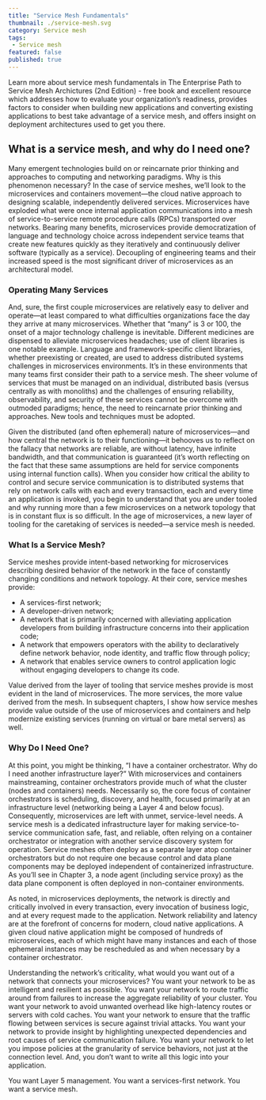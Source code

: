```yaml
---
title: "Service Mesh Fundamentals"
thumbnail: ./service-mesh.svg
category: Service mesh
tags:
 - Service mesh
featured: false
published: true
---
```



<ResourcesWrapper>
  <div className="intro">
    <p>Learn more about service mesh fundamentals in
      <Link className="blog" to="/learn/books">The Enterprise Path to Service Mesh Archictures (2nd Edition)</Link> -  free book and excellent resource which addresses how to evaluate your organization’s readiness, provides factors to consider when building new applications and converting existing applications to best take advantage of a service mesh, and offers insight on deployment architectures used to get you there.</p>
  </div>

<h2>What is a service mesh, and why do I need one?</h2>

<p>
Many emergent technologies build on or reincarnate prior thinking and approaches to computing and networking paradigms. Why is this phenomenon necessary? In the case of service meshes, we’ll look to  the microservices and containers movement—the cloud native approach to designing scalable, independently delivered services. Microservices have exploded what were once internal application communications into a mesh of service-to-service remote procedure calls (RPCs) transported over networks. Bearing many benefits, microservices provide democratization of language and technology choice across independent service teams that create new features quickly as they iteratively and continuously deliver software (typically as a service). Decoupling of engineering teams and their increased speed is the most significant driver of microservices as an architectural model.
</p>

<h3>Operating Many Services</h3>

<p>
And, sure, the first couple microservices are relatively easy to deliver and operate—at least compared to what difficulties organizations face the day they arrive at many microservices. Whether that “many” is 3 or 100, the onset of a major technology challenge is inevitable. Different medicines are dispensed to alleviate microservices headaches; use of client libraries is one notable example. Language and framework-specific client libraries, whether preexisting or created, are used to address distributed systems challenges in microservices environments. It’s in these environments that many teams first consider their path to a service mesh. The sheer volume of services that must be managed on an individual, distributed basis (versus centrally as with monoliths) and the challenges of ensuring reliability, observability, and security of these services cannot be overcome with outmoded paradigms; hence, the need to reincarnate prior thinking and approaches. New tools and techniques must be adopted.
</p>

<p>
Given the distributed (and often ephemeral) nature of microservices—and how central the network is to their functioning—it behooves us to reflect on the fallacy that networks are reliable, are without latency, have infinite bandwidth, and that communication is guaranteed (it’s worth reflecting on the fact that these same assumptions are held for service components using internal function calls). When you consider how critical the ability to control and secure service communication is to distributed systems that rely on network calls with each and every transaction, each and every time an application is invoked, you begin to understand that you are under tooled and why running more than a few microservices on a network topology that is in constant flux is so difficult. In the age of microservices, a new layer of tooling for the caretaking of services is needed—a service mesh is needed.
</p>

<h3>What Is a Service Mesh?</h3>

<p>Service meshes provide intent-based networking for microservices describing desired behavior of the network in the face of constantly changing conditions and network topology. At their core, service meshes provide:
</p>
<ul>
  <li>A services-first network;</li>
  <li>A developer-driven network;</li>
  <li>A network that is primarily concerned with alleviating application developers from building infrastructure concerns into their application code; </li>
  <li>A network that empowers operators with the ability to declaratively define network behavior, node identity, and traffic flow through policy; </li>
  <li>A network that enables service owners to control application logic without engaging developers to change its code.</li>
</ul>

<p>
Value derived from the layer of tooling that service meshes provide is most evident in the land of microservices. The more services, the more value derived from the mesh. In subsequent chapters, I show how service meshes provide value outside of the use of microservices and containers and help modernize existing services (running on virtual or bare metal servers) as well.
</p>

<h3>Why Do I Need One?</h3>

<p>
At this point, you might be thinking, “I have a container orchestrator. Why do I need another infrastructure layer?” With microservices and containers mainstreaming, container orchestrators provide much of what the cluster (nodes and containers) needs. Necessarily so, the core focus of container orchestrators is scheduling, discovery, and health, focused primarily at an infrastructure level (networking being a Layer 4 and below focus). Consequently, microservices are left with unmet, service-level needs. A service mesh is a dedicated infrastructure layer for making service-to-service communication safe, fast, and reliable, often relying on a container orchestrator or integration with another service discovery system for operation. Service meshes often deploy as a separate layer atop container orchestrators but do not require one because control and data plane components may be deployed independent of containerized infrastructure. As you’ll see in Chapter 3, a node agent (including service proxy) as the data plane component is often deployed in non-container environments.
</p>

<p>
As noted, in microservices deployments, the network is directly and critically involved in every transaction, every invocation of business logic, and at every request made to the application. Network reliability and latency are at the forefront of concerns for modern, cloud native applications. A given cloud native application might be composed of hundreds of microservices, each of which might have many instances and each of those ephemeral instances may be rescheduled as and when necessary by a container orchestrator.
</p>

<p>
Understanding the network’s criticality, what would you want out of a network that connects your microservices? You want your network to be as intelligent and resilient as possible. You want your network to route traffic around from failures to increase the aggregate reliability of your cluster. You want your network to avoid unwanted overhead like high-latency routes or servers with cold caches. You want your network to ensure that the traffic flowing between services is secure against trivial attacks. You want your network to provide insight by highlighting unexpected dependencies and root causes of service communication failure. You want your network to let you impose policies at the granularity of service behaviors, not just at the connection level. And, you don’t want to write all this logic into your application.
</p>

<p>You want Layer 5 management. You want a services-first network. You want a service mesh.</p>

</ResourcesWrapper>
